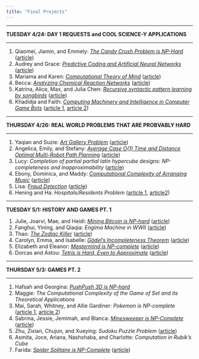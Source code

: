 ```yaml
---
title: "Final Projects"
---
```


<hr>
**TUESDAY 4/24: DAY 1 REQUESTS and COOL SCIENCE-Y APPLICATIONS**
<hr>
1. Qiaomei, Jiamin, and Emmely: [_The Candy Crush Problem is NP-Hard_](projects/candyCrush/candyCrush.html) ([article](https://arxiv.org/abs/1403.1911))
2. Audrey and Grace: [_Predictive Coding and Artificial Neural Networks_](projects/neural-networks.html) ([article](http://www.academia.edu/download/30992521/125_coginfocom2012x.pdf))
3. Mariama and Karen: [_Computational Theory of Mind_](/projects/ctmlast.html) ([article](https://en.wikipedia.org/wiki/Computational_theory_of_mind))
4. Becca: [_Analyzing Chemical Reaction Networks_](https://github.com/bmillersmithedu/CSC-250/wiki/Analyzing-Chemical-Reaction-Networks-is-NP-Complete) ([article](https://jsystchem.springeropen.com/track/pdf/10.1186/1759-2208-3-1))
5. Katrina, Alice, Max, and Julia Chen: [_Recursive syntactic pattern learning by songbirds_](https://granieri.github.io/songbird-syntax/) ([article](https://www.ncbi.nlm.nih.gov/pmc/articles/PMC2653278/))
6. Khadidja and Faith: [_Computing Machinery and Intelligence in Computer Game Bots_](/projects/game-bots.html) ([article 1](https://link.springer.com/content/pdf/10.1007%2F978-1-4020-6710-5.pdf), [article 2](https://ieeexplore.ieee.org/stamp/stamp.jsp?tp=&arnumber=5247069))

<hr>
**THURSDAY 4/26: REAL WORLD PROBLEMS THAT ARE PROBVABLY HARD**
<hr>
1. Yaqian and Suzie: [_Art Gallery Problem_](https://github.com/YaqianT/csc250-art-gallery-problem/wiki) ([article](https://en.wikipedia.org/wiki/Art_gallery_problem))
2. Angelica, Emily, and Stefany: [_Average Case O(1) Time and Distance Optimal Multi-Robot Path Planning_](/projects/kiva-bots.html) ([article](https://arxiv.org/pdf/1706.07255.pdf))
3. Lucy: _Completion of partial partial latin hypercube designs: NP-completeness and inapproximability_ ([article](https://www.sciencedirect.com/science/article/pii/S0304397518300409))
4. Ebony, Dominica, and Maddy: [_Computational Complexity of Arranging Music_](https://github.com/jcrouser/CSC250/wiki/Arranging-Music-is-NP-Complete) ([article](https://arxiv.org/pdf/1607.04220.pdf))
5. Lisa: [_Fraud Detection_](https://npfraud.wordpress.com/) ([article](http://www.cs.tau.ac.il/~milo/projects/modas/papers/rudolf.pdf))
6. Hening and Ha: _Hospitals/Residents Problem_ ([article 1](https://web.stanford.edu/~alroth/papers/rothperansonaer.PDF), [article2](https://pdfs.semanticscholar.org/8629/806af545d3828a9f70dcf7d379f7cfbd5d32.pdf))

<hr>
**TUESDAY 5/1: HISTORY AND GAMES PT. 1**
</hr>
1. Julie, Joarvi, Mae, and Heidi: [_Mining Bitcoin is NP-hard_](https://tsa-heidi.github.io/Bitcoin/) ([article](https://freedom-to-tinker.com/2014/10/27/bitcoin-mining-is-np-hard/))
2. Fanghui, Yining, and Qiaqia: _Engima Machine in WWII_ ([article](https://en.wikipedia.org/wiki/Cryptanalysis_of_the_Enigma))
3. Thao: [_The Zodiac Killer_](/projects/Zodiac_Killer.html) ([article](https://www.history.com/news/the-zodiac-ciphers-what-we-know))
4. Carolyn, Emma, and Isabelle: [_Gödel’s Incompleteness Theorem_](https://godelincompleteness.blogspot.com/) ([article](https://en.wikipedia.org/wiki/G%C3%B6del%27s_incompleteness_theorems))
5. Elizabeth and Eleanor: [_Mastermind is NP-complete_](https://github.com/jcrouser/CSC250/wiki/Mastermind-is-NP-Complete) ([article](https://notendur.hi.is/hh/kennsla/rrr/h06/mastermind.pdf))
6. Dorcas and Astou: [_Tetris is Hard, Even to Approximate_](https://tetrisnpcomplete.wordpress.com/2018/04/29/the-journey-begins/) ([article](https://link.springer.com/chapter/10.1007/3-540-45071-8_36))

<hr>
**THURSDAY 5/3: GAMES PT. 2**
<hr>
1. Hafsah and Georgina: [_PushPush 3D is NP-hard_](https://github.com/GeorginaXu/CS250FinalProject/wiki/PushPush-It-to-the-Limit)
2. Maggie: _The Computational Complexity of the Game of Set and its Theoretical Applications_
3. Mai, Sarah, Whitney, and Allie Gardiner: _Pokemon is NP-complete_ ([article 1](https://arxiv.org/pdf/1203.1895.pdf), [article 2](https://arxiv.org/pdf/1201.5298v1.pdf))
4. Sabrina, Jessie, Jemimah, and Blanca: [_Minesweeper is NP-Complete_](https://jemimchcharles.wixsite.com/minesweeper) ([article](http://web.mat.bham.ac.uk/R.W.Kaye/minesw/minesw.htm))
5. Zhu, Zixian, Chujun, and Xueying: _Sudoku Puzzle Problem_ ([article](http://www2.imm.dtu.dk/pubdb/views/edoc_download.php/5625/pdf/imm5625.pdf))
6. Asmita, Joce, Ariana, Nashshaba, and Charlotte: _Computation in Rubik’s Cube_ 
7. Farida: [_Spider Solitaire is NP-Complete_](http://www.faridasabry.com/Theory-CSC250/) ([article](https://arxiv.org/abs/1110.1052))